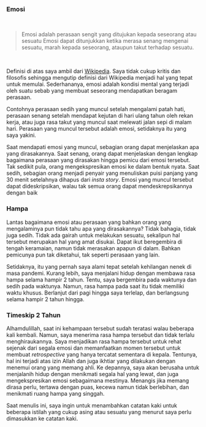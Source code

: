 ### Emosi

<br />

> Emosi adalah perasaan sengit yang ditujukan kepada seseorang atau sesuatu Emosi dapat ditunjukkan ketika merasa senang mengenai sesuatu, marah kepada seseorang, ataupun takut terhadap sesuatu.

<br />

Definisi di atas saya ambil dari [Wikipedia](https://id.wikipedia.org/wiki/Emosi). Saya tidak cukup kritis dan filosofis sehingga mengutip definisi dari Wikipedia menjadi hal yang tepat untuk memulai. Sederhananya, emosi adalah kondisi mental yang terjadi oleh suatu sebab yang membuat seseorang mendapatkan beragam perasaan.

Contohnya perasaan sedih yang muncul setelah mengalami patah hati, perasaan senang setelah mendapat kejutan di hari ulang tahun oleh rekan kerja, atau juga rasa takut yang muncul saat melewati jalan sepi di malam hari. Perasaan yang muncul tersebut adalah emosi, setidaknya itu yang saya yakini.<br/>

Saat mendapati emosi yang muncul, sebagian orang dapat menjelaskan apa yang dirasakannya. Saat senang, orang dapat menjelaskan dengan lengkap bagaimana perasaan yang dirasakan hingga pemicu dari emosi tersebut. Tak sedikit pula, orang mengekspresikan emosi ke dalam bentuk nyata. Saat sedih, sebagian orang menjadi penyair yang menuliskan puisi panjang yang 30 menit setelahnya dihapus dari _insta story_. Emosi yang muncul tersebut dapat dideskripsikan, walau tak semua orang dapat mendeskrepsikannya dengan baik

### Hampa

Lantas bagaimana emosi atau perasaan yang bahkan orang yang mengalaminya pun tidak tahu apa yang dirasakannya? Tidak bahagia, tidak juga sedih. Tidak ada gairah untuk melakukan sesuatu, sekalipun hal tersebut merupakan hal yang amat disukai. Dapat ikut beregembira di tengah keramaian, namun tidak merasakan apapun di dalam. Bahkan pemicunya pun tak diketahui, tak seperti perasaan yang lain.

Setidaknya, itu yang pernah saya alami tepat setelah kehilangan nenek di masa pandemi. Kurang lebih, saya menjalani hidup dengan membawa rasa hampa selama hampir 2 tahun. Tentu, saya bergembira pada waktunya dan sedih pada waktunya. Namun, rasa hampa pada saat itu tidak memiliki waktu khusus. Berlanjut dari pagi hingga saya terlelap, dan berlangsung selama hampir 2 tahun hingga.

### Timeskip 2 Tahun

Alhamdulillah, saat ini kehampaan tersebut sudah teratasi walau beberapa kali kembali. Namun, saya menerima rasa hampa tersebut dan tidak terlalu menghiraukannya. Saya menjadikan rasa hampa tersebut untuk rehat sejenak dari segala emosi dan memanfaatkan momen tersebut untuk membuat _retrospective_ yang hanya tercatat sementara di kepala. Tentunya, hal ini terjadi atas izin Allah dan juga ikhtiar yang dilakukan dengan menemui orang yang memang ahli. Ke depannya, saya akan berusaha untuk menjalanih hidup dengan menikmati segala hal yang lewat, dan juga mengekspresikan emosi sebagaimana mestinya. Menangis jika memang dirasa perlu, tertawa dengan puas, kecewa namun tidak berlebihan, dan menikmati ruang hampa yang singgah.

Saat menulis ini, saya ingin untuk menambahkan catatan kaki untuk beberapa istilah yang cukup asing atau sesuatu yang menurut saya perlu dimasukkan ke catatan kaki.
